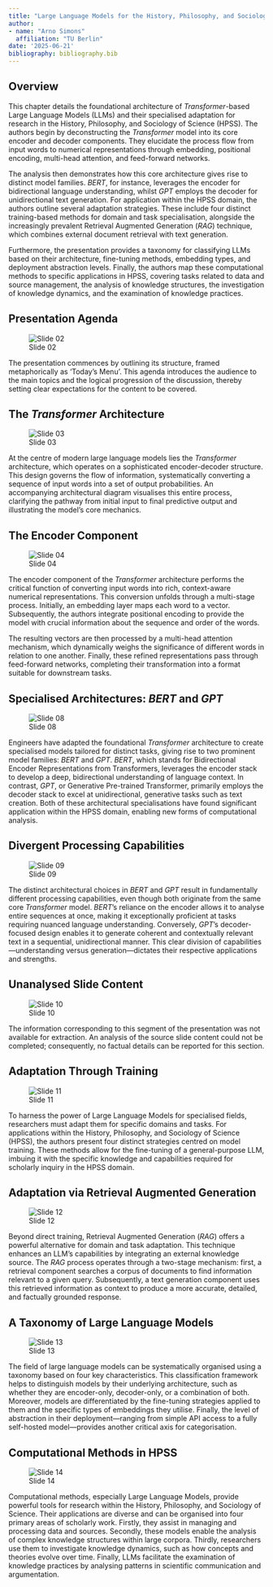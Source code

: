 ```yaml
---
title: "Large Language Models for the History, Philosophy, and Sociology of Science"
author:
- name: "Arno Simons"
  affiliation: "TU Berlin"
date: '2025-06-21'
bibliography: bibliography.bib
---
```

## Overview {.unnumbered}

This chapter details the foundational architecture of *Transformer*-based Large Language Models (LLMs) and their specialised adaptation for research in the History, Philosophy, and Sociology of Science (HPSS). The authors begin by deconstructing the *Transformer* model into its core encoder and decoder components. They elucidate the process flow from input words to numerical representations through embedding, positional encoding, multi-head attention, and feed-forward networks.

The analysis then demonstrates how this core architecture gives rise to distinct model families. *BERT*, for instance, leverages the encoder for bidirectional language understanding, whilst *GPT* employs the decoder for unidirectional text generation. For application within the HPSS domain, the authors outline several adaptation strategies. These include four distinct training-based methods for domain and task specialisation, alongside the increasingly prevalent Retrieval Augmented Generation (*RAG*) technique, which combines external document retrieval with text generation.

Furthermore, the presentation provides a taxonomy for classifying LLMs based on their architecture, fine-tuning methods, embedding types, and deployment abstraction levels. Finally, the authors map these computational methods to specific applications in HPSS, covering tasks related to data and source management, the analysis of knowledge structures, the investigation of knowledge dynamics, and the examination of knowledge practices.

## Presentation Agenda

![Slide 02](images/ai-nepi_003_slide_02.png)

The presentation commences by outlining its structure, framed metaphorically as 'Today's Menu'. This agenda introduces the audience to the main topics and the logical progression of the discussion, thereby setting clear expectations for the content to be covered.

## The *Transformer* Architecture

![Slide 03](images/ai-nepi_003_slide_03.png)

At the centre of modern large language models lies the *Transformer* architecture, which operates on a sophisticated encoder-decoder structure. This design governs the flow of information, systematically converting a sequence of input words into a set of output probabilities. An accompanying architectural diagram visualises this entire process, clarifying the pathway from initial input to final predictive output and illustrating the model's core mechanics.

## The Encoder Component

![Slide 04](images/ai-nepi_003_slide_04.png)

The encoder component of the *Transformer* architecture performs the critical function of converting input words into rich, context-aware numerical representations. This conversion unfolds through a multi-stage process. Initially, an embedding layer maps each word to a vector. Subsequently, the authors integrate positional encoding to provide the model with crucial information about the sequence and order of the words.

The resulting vectors are then processed by a multi-head attention mechanism, which dynamically weighs the significance of different words in relation to one another. Finally, these refined representations pass through feed-forward networks, completing their transformation into a format suitable for downstream tasks.

## Specialised Architectures: *BERT* and *GPT*

![Slide 08](images/ai-nepi_003_slide_08.png)

Engineers have adapted the foundational *Transformer* architecture to create specialised models tailored for distinct tasks, giving rise to two prominent model families: *BERT* and *GPT*. *BERT*, which stands for Bidirectional Encoder Representations from Transformers, leverages the encoder stack to develop a deep, bidirectional understanding of language context. In contrast, *GPT*, or Generative Pre-trained Transformer, primarily employs the decoder stack to excel at unidirectional, generative tasks such as text creation. Both of these architectural specialisations have found significant application within the HPSS domain, enabling new forms of computational analysis.

## Divergent Processing Capabilities

![Slide 09](images/ai-nepi_003_slide_09.png)

The distinct architectural choices in *BERT* and *GPT* result in fundamentally different processing capabilities, even though both originate from the same core *Transformer* model. *BERT*'s reliance on the encoder allows it to analyse entire sequences at once, making it exceptionally proficient at tasks requiring nuanced language understanding. Conversely, *GPT*'s decoder-focused design enables it to generate coherent and contextually relevant text in a sequential, unidirectional manner. This clear division of capabilities—understanding versus generation—dictates their respective applications and strengths.

## Unanalysed Slide Content

![Slide 10](images/ai-nepi_003_slide_10.png)

The information corresponding to this segment of the presentation was not available for extraction. An analysis of the source slide content could not be completed; consequently, no factual details can be reported for this section.

## Adaptation Through Training

![Slide 11](images/ai-nepi_003_slide_11.png)

To harness the power of Large Language Models for specialised fields, researchers must adapt them for specific domains and tasks. For applications within the History, Philosophy, and Sociology of Science (HPSS), the authors present four distinct strategies centred on model training. These methods allow for the fine-tuning of a general-purpose LLM, imbuing it with the specific knowledge and capabilities required for scholarly inquiry in the HPSS domain.

## Adaptation via Retrieval Augmented Generation

![Slide 12](images/ai-nepi_003_slide_12.png)

Beyond direct training, Retrieval Augmented Generation (*RAG*) offers a powerful alternative for domain and task adaptation. This technique enhances an LLM's capabilities by integrating an external knowledge source. The *RAG* process operates through a two-stage mechanism: first, a retrieval component searches a corpus of documents to find information relevant to a given query. Subsequently, a text generation component uses this retrieved information as context to produce a more accurate, detailed, and factually grounded response.

## A Taxonomy of Large Language Models

![Slide 13](images/ai-nepi_003_slide_13.png)

The field of large language models can be systematically organised using a taxonomy based on four key characteristics. This classification framework helps to distinguish models by their underlying architecture, such as whether they are encoder-only, decoder-only, or a combination of both. Moreover, models are differentiated by the fine-tuning strategies applied to them and the specific types of embeddings they utilise. Finally, the level of abstraction in their deployment—ranging from simple API access to a fully self-hosted model—provides another critical axis for categorisation.

## Computational Methods in HPSS

![Slide 14](images/ai-nepi_003_slide_14.png)

Computational methods, especially Large Language Models, provide powerful tools for research within the History, Philosophy, and Sociology of Science. Their applications are diverse and can be organised into four primary areas of scholarly work. Firstly, they assist in managing and processing data and sources. Secondly, these models enable the analysis of complex knowledge structures within large corpora. Thirdly, researchers use them to investigate knowledge dynamics, such as how concepts and theories evolve over time. Finally, LLMs facilitate the examination of knowledge practices by analysing patterns in scientific communication and argumentation.
